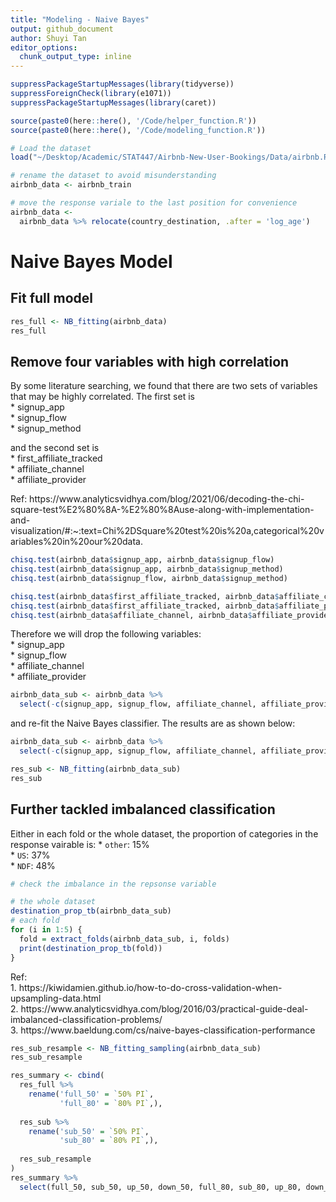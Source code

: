 ```yaml
---
title: "Modeling - Naive Bayes"
output: github_document  
author: Shuyi Tan
editor_options: 
  chunk_output_type: inline
---
```




```r
suppressPackageStartupMessages(library(tidyverse))
suppressForeignCheck(library(e1071))
suppressPackageStartupMessages(library(caret))
```


```r
source(paste0(here::here(), '/Code/helper_function.R'))
source(paste0(here::here(), '/Code/modeling_function.R'))
```


```r
# Load the dataset
load("~/Desktop/Academic/STAT447/Airbnb-New-User-Bookings/Data/airbnb.Rdata")

# rename the dataset to avoid misunderstanding 
airbnb_data <- airbnb_train

# move the response variale to the last position for convenience
airbnb_data <-
  airbnb_data %>% relocate(country_destination, .after = 'log_age')
```


# Naive Bayes Model 

## Fit full model 
```r
res_full <- NB_fitting(airbnb_data)
res_full
```


## Remove four variables with high correlation 
By some literature searching, we found that there are two sets of variables that may be highly correlated. The first set is   
* signup_app  
* signup_flow  
* signup_method  


and the second set is  
* first_affiliate_tracked  
* affiliate_channel  
* affiliate_provider  

Ref: https://www.analyticsvidhya.com/blog/2021/06/decoding-the-chi-square-test%E2%80%8A-%E2%80%8Ause-along-with-implementation-and-visualization/#:~:text=Chi%2DSquare%20test%20is%20a,categorical%20variables%20in%20our%20data.

```r
chisq.test(airbnb_data$signup_app, airbnb_data$signup_flow)
chisq.test(airbnb_data$signup_app, airbnb_data$signup_method)
chisq.test(airbnb_data$signup_flow, airbnb_data$signup_method)
```

```r
chisq.test(airbnb_data$first_affiliate_tracked, airbnb_data$affiliate_channel)
chisq.test(airbnb_data$first_affiliate_tracked, airbnb_data$affiliate_provider)
chisq.test(airbnb_data$affiliate_channel, airbnb_data$affiliate_provider)
```

Therefore we will drop the following variables:  
* signup_app  
* signup_flow  
* affiliate_channel  
* affiliate_provider  

```r
airbnb_data_sub <- airbnb_data %>% 
  select(-c(signup_app, signup_flow, affiliate_channel, affiliate_provider))

```

and re-fit the Naive Bayes classifier. The results are as shown below:  

```r
airbnb_data_sub <- airbnb_data %>% 
  select(-c(signup_app, signup_flow, affiliate_channel, affiliate_provider))

res_sub <- NB_fitting(airbnb_data_sub)
res_sub
```

## Further tackled imbalanced classification 
Either in each fold or the whole dataset, the proportion of categories in the response vairable is: 
* `other`: 15%  
* `US`: 37%  
* `NDF`:  48%  

```r
# check the imbalance in the repsonse variable

# the whole dataset
destination_prop_tb(airbnb_data_sub)
# each fold
for (i in 1:5) {
  fold = extract_folds(airbnb_data_sub, i, folds)
  print(destination_prop_tb(fold))
}
```

Ref:  
1. https://kiwidamien.github.io/how-to-do-cross-validation-when-upsampling-data.html  
2. https://www.analyticsvidhya.com/blog/2016/03/practical-guide-deal-imbalanced-classification-problems/   
3. https://www.baeldung.com/cs/naive-bayes-classification-performance


```r
res_sub_resample <- NB_fitting_sampling(airbnb_data_sub)
res_sub_resample
```

```r
res_summary <- cbind(
  res_full %>%
    rename('full_50' = `50% PI`,
           'full_80' = `80% PI`,),
  
  res_sub %>%
    rename('sub_50' = `50% PI`,
           'sub_80' = `80% PI`,),
  
  res_sub_resample
)
res_summary %>% 
  select(full_50, sub_50, up_50, down_50, full_80, sub_80, up_80, down_80)
```


